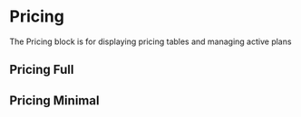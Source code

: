 
<Meta of={PricingStories} />

# Pricing

The Pricing block is for displaying pricing tables and managing active plans

<Canvas of={PricingStories.Pricing} />
 
## Pricing Full
<Canvas of={PricingStories.PricingFull} />

## Pricing Minimal
<Canvas of={PricingStories.PricingMinimal} />
